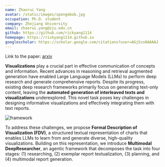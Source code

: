```yaml
---
name: Zhaorui Yang
avatar: /static/images/spongebob.jpg
occupation: Ph.D. student
company: Zhejiang University
email: zhaorui.yang@zju.edu.cn
github: https://github.com/rickyang1114
homepage: https://rickyang1114.github.io
googlescholar: https://scholar.google.com/citations?user=AGjSco8AAAAJ
---
```


Link to the paper: [arxiv](https://arxiv.org)

**Visualizations** play a crucial part in effective communication of concepts and information. Recent advances in reasoning and retrieval augmented generation have enabled Large Language Models (LLMs) to perform deep research and generate comprehensive reports. Despite its progress, existing deep research frameworks primarily focus on generating text-only content, leaving the **automated generation of interleaved texts and visualizations** underexplored. This novel task poses key challenges in designing informative visualizations and effectively integrating them with text reports.

<img src="/mdr/framework.png" alt="framework" className="h-full w-full" />

To address these challenges, we propose **Formal Description of Visualization (FDV)**, a structured textual representation of charts that enables LLMs to learn from and generate diverse, high-quality visualizations. Building on this representation, we introduce **Multimodal DeepResearcher**, an agentic framework that decomposes the task into four stages: (1) researching, (2) exemplar report textualization, (3) planning, and (4) multimodal report generation.
